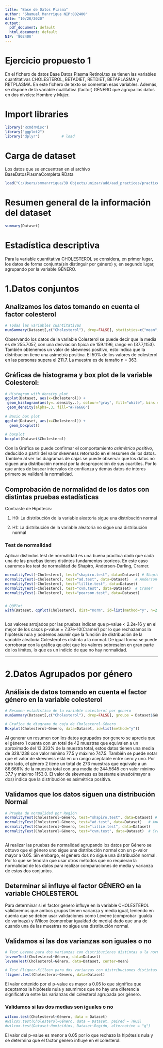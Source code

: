 ```yaml
---
title: "Base de Datos Plasma"
author: "Shamuel Manrrique NIP:802400"
date: "10/20/2020"
output:
  pdf_document: default
  html_document: default
NIP: '802400'
---
```


# Ejercicio propuesto 1

En el fichero de datos Base Datos Plasma Retinol.tex se tienen las variables cuantitativas CHOLESTEROL, BETADIET, RETDIET, BETAPLASMA y RETPLASMA. En este fichero de texto se comentan esas variables. Además, se dispone de la variable cualitativa (factor) GÉNERO que agrupa los datos en dos niveles: Hombre y Mujer.
 
# Import libraries
```r
library("RcmdrMisc")
library("ggplot2")
library("dplyr")          # load
```
 
# Carga de dataset

Los datos que se encuentran en el archivo BaseDatosPlasmaCompleta.RData
```r
load("C:/Users/smmanrrique/3D Objects/unizar/add/aad_practices/practice1/datasets/BaseDatosPlasmaCompleta.RData")
```
 
# Resumen general de la información del dataset
```r
summary(Dataset)
```
 
# Estadística descriptiva 

Para la variable cuantitativa CHOLESTEROL se considera, en primer lugar, los datos de forma conjunta(sin distinguir por género) y, en segundo lugar, agrupando por la variable GÉNERO. 

# 1.Datos conjuntos

## Analizamos los datos tomando en cuenta el factor colesterol
```r
# Todas las variables cuantitativas
numSummary(Dataset[,c("Cholesterol"), drop=FALSE], statistics=c("mean", "sd", "IQR", "quantiles", "skewness", "kurtosis"), quantiles=c(0,.25,.5,.75,1))
```

Observando los datos de la variable Colesterol se puede decir que la media es de 255.7057, con una desviación típica de 159.1196, rango en (37.7,1153). También obtenemos un valor de skewness positivo, esto indica que la distribución tiene una asimetría positiva. El 50% de los valores de colesterol en las personas supera el 211.7. La muestra es de tamaño n = 363.
 
## Gráficas de histograma y box plot de la variable Colesterol: 
```r
# Histogram with density plot
ggplot(Dataset, aes(x=Cholesterol)) + 
 geom_histogram(aes(y=..density..), colour="gray", fill="white", bins = 30) +
 geom_density(alpha=.3, fill="#FF6666")
 
# Basic box plot
ggplot(Dataset, aes(x=Cholesterol)) + 
  geom_boxplot()
 
# boxplot
boxplot(Dataset$Cholesterol)

```
Con la Gráfica se puede confirmar el comportamiento *asimétrico positivo*, deducido a partir del valor skewness retornado en el resumen de los datos.   También al ver los diagramas de cajas se puede observar que los datos no siguen una distribución normal por la desproporción de sus cuartiles.  Por lo que antes de buscar intervalos de confianza y demás datos de interes primero se validará la normalidad.
 
## Comprobación de normalidad de los datos con distintas pruebas estadísticas
 
Contraste de Hipótesis:

1. H0: La distribución de la variable aleatoria sigue una distribución normal

2. H1: La distribución de la variable aleatoria no sigue una distribución normal
 
### Test de normalidad

Aplicar distindos test de normalidad es una buena practica dado que cada una de las pruebas tienes distintos fundamentos teoricos. En este caso usaremos los test de normalidad de Shapiro, Anderson-Darling, Cramer. 
```r
normalityTest(~Cholesterol, test="shapiro.test", data=Dataset) # Shapiro
normalityTest(~Cholesterol, test="ad.test", data=Dataset)   # Anderson-Darling
normalityTest(~Cholesterol, test="lillie.test", data=Dataset) 
normalityTest(~Cholesterol, test="cvm.test", data=Dataset)  # Cramer
normalityTest(~Cholesterol, test="pearson.test", data=Dataset)


# QQPlot
with(Dataset, qqPlot(Cholesterol, dist="norm", id=list(method="y", n=2, labels=rownames(Cholesterol))))
 
```
Los valores arrojados por las pruebas indican que p-value < 2.2e-16 y en el mejor de los casos p-value = 7.37e-10(Cramer) por lo que rechazamos la hipótesis nula y podemos asumir que la función de distribución de la variable aleatoria Colesterol es distinta a la normal. De igual forma se puede corroborar con la gráfica qq-plot que los valores sobresalen en gran parte de los límites, lo que es un indicio de que no hay normalidad. 

---

# 2.Datos Agrupados por género

## Análisis de datos tomando en cuenta el factor género en la variable colesterol 
```r
# Resumen estadístico de la variable colesterol por genero
numSummary(Dataset[,c("Cholesterol"), drop=FALSE], groups = Dataset$Género, statistics=c("mean", "sd", "IQR", "quantiles", "skewness", "kurtosis"), quantiles=c(0,.25,.5,.75,1))

# Grafica de diagrama de caja de Cholesterol~Género
Boxplot(Cholesterol~Género, data=Dataset, id=list(method="y"))
```
Al generar un resumen con los datos agrupados por genero se aprecia que el género 1 cuenta con un total de 42 muestras que equivalen a un aproximado del 13.333% de la muestra total, estos datos tienen una media de 328.1238 con valor mínimo 77.5 y máximo 747.5. También se puede notar que el valor de skewness está en un rango aceptable entre cero y uno. Por otro lado, el género 2 tiene un total de 273 muestras que equivale a un 86.666% de la muestra total con una media de 244.5645 con valor mínimo 37.7 y máximo 1153.0. El valor de skewness es bastante elevado(mayor a dos) indica que la distribución es asimétrica positiva.
 
## Validamos que los datos siguen una distribución Normal
```r
# Prueba de normalidad por Región
normalityTest(Cholesterol~Género, test="shapiro.test", data=Dataset) # Shapiro
normalityTest(Cholesterol~Género, test="ad.test", data=Dataset)   # Anderson-Darling
normalityTest(Cholesterol~Género, test="lillie.test", data=Dataset) 
normalityTest(Cholesterol~Género, test="cvm.test", data=Dataset)  # Cramer
 
```
Al realizar las pruebas de normalidad agrupando los datos por Género se obtuvo que el género uno sigue una distribución normal con un p-valor mayor a 0.05. Sin embargo, el género dos no sigue una distribución normal. Por lo que se tendrán que usar otros métodos que no requieran la normalidad de los datos para realizar comparaciones de media y varianza de estos dos conjuntos.

## Determinar si influye el factor GÉNERO en la variable CHOLESTEROL

Para determinar si el factor genero influye en la variable CHOLESTEROL validaremos que ambos grupos tienen varianza y media igual, teniendo en cuenta que se deben usar validaciones como Levene (comprobar igualda de varinaza) y Wilcox (comprobar igualdad de media) dado que una de cuando una de las muestras no sigue una distribución normal. 

## Validamos si las dos varianzas son iguales o no 
```r
# Test Levene para dos varianzas con distribuciones distintas a la normal
leveneTest(Cholesterol~Género, data=Dataset)
leveneTest(Cholesterol~Género, data=Dataset, center=mean)

# Test Fligner-Killeen para dos varianzas con distribuciones distintas a la normal
fligner.test(Cholesterol~Género, data=Dataset)
```
El valor obtenido por el p-value es mayor a 0.05 lo que significa que aceptamos la hipótesis nula y asumimos que no hay una diferencia significativa entre las varianzas del colesterol agrupada por género. 

### Validamos si las dos medias son iguales o no 
```r
wilcox.test(Cholesterol~Género, data = Dataset)
#wilcox.test(Cholesterol~Género, data = Dataset, paired = TRUE)
#wilcox.test(Dataset~Homicidios, Dataset~Región, alternative = "g")
```
El valor del p-value es menor a 0.05 por lo que rechazo la hipótesis nula y se determina que el factor genero influye en el colesterol.
